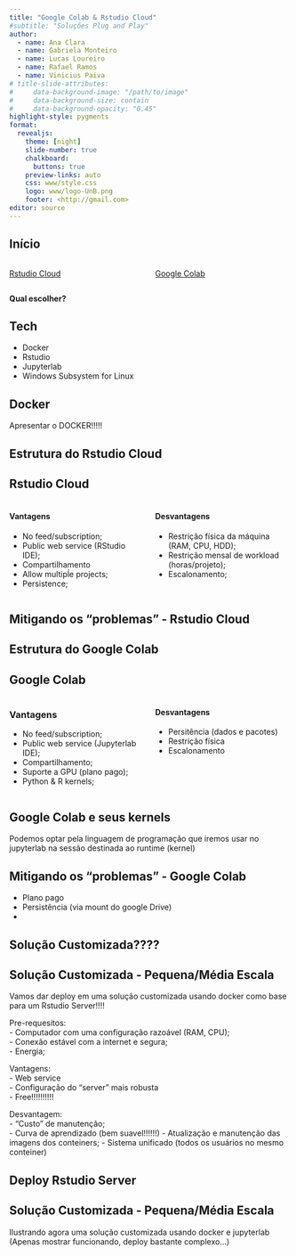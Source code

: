 ```yaml
---
title: "Google Colab & Rstudio Cloud"
#subtitle: "Soluções Plug and Play"
author: 
  - name: Ana Clara  
  - name: Gabriela Monteiro  
  - name: Lucas Loureiro  
  - name: Rafael Ramos  
  - name: Vinicius Paiva
# title-slide-attributes:
#     data-background-image: "/path/to/image"
#     data-background-size: contain
#     data-background-opacity: "0.45"
highlight-style: pygments
format: 
  revealjs:
    theme: [night]
    slide-number: true
    chalkboard:
      buttons: true
    preview-links: auto
    css: www/style.css
    logo: www/logo-UnB.png
    footer: <http://gmail.com> 
editor: source
---
```


## Início

::: columns
::: {.column width="50%"}
[Rstudio Cloud](https://rstudio.cloud/)
:::

::: {.column width="50%"}
[Google Colab](https://colab.research.google.com/)
:::
:::

<b> Qual escolher? </b>

## Tech

* Docker
* Rstudio
* Jupyterlab
* Windows Subsystem for Linux

## Docker

Apresentar o DOCKER!!!!!

## Estrutura do Rstudio Cloud

## Rstudio Cloud

::: columns
::: {.column width="50%"}
#### Vantagens  
-   No feed/subscription;
-   Public web service (RStudio IDE);
-   Compartilhamento
-   Allow multipĺe projects;
-   Persistence;
:::

::: {.column width="50%"}
#### Desvantagens
-   Restrição física da máquina (RAM, CPU, HDD);
-   Restrição mensal de workload (horas/projeto);
-   Escalonamento;
:::
:::

## Mitigando os "problemas" - Rstudio Cloud

## Estrutura do Google Colab

## Google Colab

::: columns 
::: {.column width="50%"}
### Vantagens
-   No feed/subscription; 
-   Public web service (Jupyterlab IDE); 
-   Compartilhamento; 
-   Suporte a GPU (plano pago); 
-   Python & R kernels;
:::

::: {.column width="50%"}
#### Desvantagens
-   Persitência (dados e pacotes)
-   Restrição física
-   Escalonamento
:::
:::

## Google Colab e seus kernels

Podemos optar pela linguagem de programação que iremos usar no jupyterlab na sessão destinada ao runtime (kernel)


## Mitigando os "problemas" - Google Colab

-   Plano pago
-   Persistência (via mount do google Drive)
-   

## Solução Customizada????

## Solução Customizada - Pequena/Média Escala

Vamos dar deploy em uma solução customizada usando docker como base para um Rstudio Server!!!!

Pre-requesitos:  
-   Computador com uma configuração razoável (RAM, CPU);  
-   Conexão estável com a internet e segura;  
-   Energia;  

Vantagens:  
-   Web service    
-   Configuração do "server" mais robusta  
-   Free!!!!!!!!!!  

Desvantagem:  
-   "Custo" de manutenção;  
-   Curva de aprendizado (bem suavel!!!!!!)
-   Atualização e manutenção das imagens dos conteiners;
-   Sistema unificado (todos os usuários no mesmo conteiner)

## Deploy Rstudio Server

## Solução Customizada - Pequena/Média Escala

Ilustrando agora uma solução customizada usando docker e jupyterlab
(Apenas mostrar funcionando, deploy bastante complexo...)